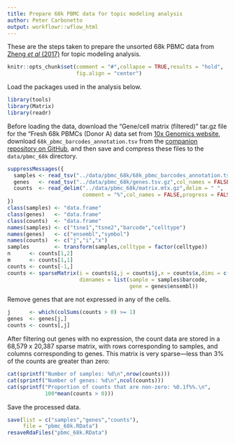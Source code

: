 ```yaml
---
title: Prepare 68k PBMC data for topic modeling analysis
author: Peter Carbonetto
output: workflowr::wflow_html
---
```


These are the steps taken to prepare the unsorted 68k PBMC data from
[Zheng *et al* (2017)][zheng-2017] for topic modeling analysis.

```r
knitr::opts_chunk$set(comment = "#",collapse = TRUE,results = "hold",
                      fig.align = "center")
```

Load the packages used in the analysis below.

```r
library(tools)
library(Matrix)
library(readr)
```

Before loading the data, download the "Gene/cell matrix (filtered)"
tar.gz file for the "Fresh 68k PBMCs (Donor A) data set from
[10x Genomics website][10x-data], download
`68k_pbmc_barcodes_annotation.tsv` from the
[companion repository on GitHub][zheng-2017-github], and then save and
compress these files to the `data/pbmc_68k` directory.

```r
suppressMessages({
  samples <- read_tsv("../data/pbmc_68k/68k_pbmc_barcodes_annotation.tsv.gz")
  genes   <- read_tsv("../data/pbmc_68k/genes.tsv.gz",col_names = FALSE)
  counts  <- read_delim("../data/pbmc_68k/matrix.mtx.gz",delim = " ",
                        comment = "%",col_names = FALSE,progress = FALSE)
})
class(samples) <- "data.frame"
class(genes)   <- "data.frame"
class(counts)  <- "data.frame"
names(samples) <- c("tsne1","tsne2","barcode","celltype")
names(genes)   <- c("ensembl","symbol")
names(counts)  <- c("j","i","x")
samples        <- transform(samples,celltype = factor(celltype))
n      <- counts[1,2]
m      <- counts[1,1]
counts <- counts[-1,]
counts <- sparseMatrix(i = counts$i,j = counts$j,x = counts$x,dims = c(n,m),
                       dimnames = list(sample = samples$barcode,
                                       gene = genes$ensembl))
```

Remove genes that are not expressed in any of the cells.

```r
j      <- which(colSums(counts > 0) >= 1)
genes  <- genes[j,]
counts <- counts[,j]
```

After filtering out genes with no expression, the count data are
stored in a 68,579 x 20,387 sparse matrix, with rows corresponding to
samples, and columns corresponding to genes. This matrix is very
sparse---less than 3% of the counts are greater than zero:

```r
cat(sprintf("Number of samples: %d\n",nrow(counts)))
cat(sprintf("Number of genes: %d\n",ncol(counts)))
cat(sprintf("Proportion of counts that are non-zero: %0.1f%%.\n",
            100*mean(counts > 0)))
```

Save the processed data.

```r
save(list = c("samples","genes","counts"),
     file = "pbmc_68k.RData")
resaveRdaFiles("pbmc_68k.RData")
```

[zheng-2017]: https://doi.org/10.1038/ncomms14049
[zheng-2017-github]: https://github.com/10XGenomics/single-cell-3prime-paper
[10x-data]: https://support.10xgenomics.com/single-cell-gene-expression/datasets

